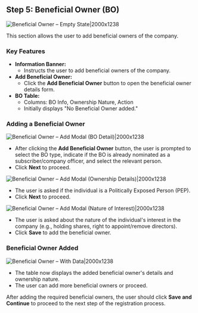## Step 5: Beneficial Owner (BO)

![Beneficial Owner – Empty State|2000x1238](/guar23.png)

This section allows the user to add beneficial owners of the company.

### Key Features

- **Information Banner:**
  - Instructs the user to add beneficial owners of the company.
- **Add Beneficial Owner:**
  - Click the **Add Beneficial Owner** button to open the beneficial owner details form.
- **BO Table:**
  - Columns: BO Info, Ownership Nature, Action
  - Initially displays "No Beneficial Owner added."

### Adding a Beneficial Owner

![Beneficial Owner – Add Modal (BO Detail)|2000x1238](/guar24.png)

- After clicking the **Add Beneficial Owner** button, the user is prompted to select the BO type, indicate if the BO is already nominated as a subscriber/company officer, and select the relevant person.
- Click **Next** to proceed.

![Beneficial Owner – Add Modal (Ownership Details)|2000x1238](/guar25.png)

- The user is asked if the individual is a Politically Exposed Person (PEP).
- Click **Next** to proceed.

![Beneficial Owner – Add Modal (Nature of Interest)|2000x1238](/guar26.png)

- The user is asked about the nature of the individual's interest in the company (e.g., holding shares, right to appoint/remove directors).
- Click **Save** to add the beneficial owner.

### Beneficial Owner Added

![Beneficial Owner – With Data|2000x1238](/guar27.png)

- The table now displays the added beneficial owner's details and ownership nature.
- The user can add more beneficial owners or proceed.

After adding the required beneficial owners, the user should click **Save and Continue** to proceed to the next step of the registration process.
